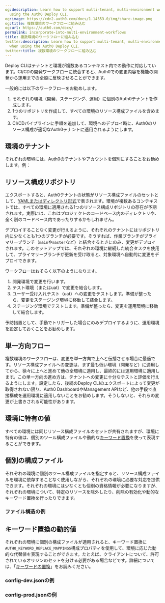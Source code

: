 ```yaml
---
og:description: Learn how to support multi-tenant, multi-environment workflows when
  using the Auth0 Deploy CLI.
og:image: https://cdn2.auth0.com/docs/1.14553.0/img/share-image.png
og:title: 複数環境のワークフローに組み込む
og:url: https://auth0.com/docs/
permalink: incorporate-into-multi-environment-workflows
title: 複数環境のワークフローに組み込む
twitter:description: Learn how to support multi-tenant, multi-environment workflows
  when using the Auth0 Deploy CLI.
twitter:title: 複数環境のワークフローに組み込む
---
```


Deploy CLIはテナントと環境が複数あるコンテキスト内での動作に対応しています。CI/CDの開発ワークフローに統合すると、Auth0での変更内容を機能の開発から運用までの全般に反映させることができます。

一般的には以下のワークフローをお勧めします。

1. それぞれの環境（開発、ステージング、運用）に個別のAuth0テナントを作成します。
2. 1つのリポジトリを作成して、すべての環境のリソース構成ファイルを含めます。
3. CI/CDパイプラインに手順を追加して、環境へのデプロイ時に、Auth0のリソース構成が適切なAuth0テナントに適用されるようにします。

## 環境のテナント

それぞれの環境には、Auth0のテナントやアカウントを個別にすることをお勧めします。例：



## リソース構成リポジトリ

エクスポートすると、Auth0テナントの状態がリソース構成ファイルのセットとして、[YAMLまたはディレクトリ形式](/available-resource-configuration-formats)で表されます。環境が複数あるコンテキストでは、すべての環境に適用される1つのリソース構成リポジトリの存在が予期されます。実際には、これはプロジェクトのコードベース内のディレクトリや、全く別のコードベース内であったりするかもしれません。

デプロイすることなく変更が行えるように、それぞれのテナントにはリポジトリ内に少なくとも1つのブランチが必要です。そうすれば、作業ブランチがプライマリーブランチ（`main`や`master`など）と結合するときにのみ、変更がデプロイされます。このセットアップでは、それぞれの環境に継続した統合タスクを使用して、プライマリーブランチが更新を受け取ると、対象環境へ自動的に変更をデプロイできます。

ワークフローはおそらく以下のようになります。

1. 開発環境で変更を行います。
2. テスト環境（またはuat）で変更を結合します。
3. ユーザー受け入れテスト（uat）への変更をテストします。準備が整ったら、変更をステージング環境に移動して結合します。
4. ステージング環境でテストします。準備が整ったら、変更を運用環境に移動して結合します。

予防措置として、手動でトリガーした場合にのみデプロイするように、運用環境を設定しておくことをお勧めします。

## 単一方向フロー

複数環境のワークフローは、変更を単一方向で上へと伝播させる場合に最適です。リソース構成ファイルへの変更は、まず最も低い環境（開発など）に適用してから、徐々に上へと進めて他の全環境に適用し、最終的には運用環境に適用します。この単一方向の進め方は、テナントへの変更に十分なテストと評価を行えるようにします。設定したら、後続のDeploy CLIのエクスポートによって変更が取得されない限り、Auth0 DashboardやManagement APIなど、他の手段で直接構成を運用環境に適用しないことをお勧めします。そうしないと、それらの変更が上書きされる可能性があります。

## 環境に特有の値

すべての環境には同じリソース構成ファイルのセットが共有されますが、環境に特有の値は、個別のツール構成ファイルや動的な[キーワード置換](/keyword-replacement)を使って表現することができます。

## 個別の構成ファイル

それぞれの環境に個別のツール構成ファイルを指定すると、リソース構成ファイルを環境に依存することなく使用しながら、それぞれの環境に必要な対応を提供できます。それぞれの環境には少なくとも個別の資格情報が必要になりますが、それぞれの環境について、特定のリソースを除外したり、削除の有効化や動的なキーワード置換を行ったりできます。

### ファイル構造の例



## キーワード置換の動的値

それぞれの環境に個別の構成ファイルが適用されると、キーワード置換に`AUTH0_KEYWORD_REPLACE_MAPPINGS`構成プロパティを使用して、環境に応じた動的な代替値を表現することができます。たとえば、クライアントについて、許可されているオリジンのセットを分ける必要がある場合などです。詳細については、「[キーワードの置換](/keyword-replacement)」をお読みください。

### config-dev.jsonの例



### config-prod.jsonの例